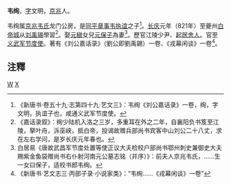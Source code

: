 '''韦绚'''{{BD|796年||9世纪|catIdx=W}}，[[表字|字]]文明，[[京兆府|京兆]]人。

韦绚属[[京兆韦氏|京兆韦氏]]龙门公房，是[[同平章事|同平章事]][[韦执谊|韦执谊]]之子<ref>《新唐书·卷五十九·志第四十九·艺文三》：韦绚《刘公嘉话录》一卷，绚，字文明，执谊子也，咸通义武军节度使。</ref>。[[長慶|长庆]]元年（821年）至夔州[[白帝城|白帝城]]从[[刘禹锡|刘禹锡]]學習<ref>《嘉话录叙》：绚少陆机入洛之三岁，多重耳在外之二年，自襄阳负书笈至江陵，拏叶舟，泝巫峡，抵白帝，投谒故赠兵部尚书宾客中山刘公二十八丈，求在左右学问，是岁长庆元年春也。</ref>。娶[[元稹|元稹]]女兒[[元保子|元保子]]為妻<ref>白居易《唐故武昌军节度处置等使正议大夫检校户部尚书鄂州刺史兼御史大夫赐紫金鱼袋赠尚书右仆射河南元公墓志铭（并序）》：前夫人京兆韦氏，……生一女曰保子，适校书郎韦绚。</ref>。歷官江陵少尹、[[起居舍人|起居舍人]]。官至[[义武军节度使|义武军节度使]]。著有《刘公嘉话录》（劉公即劉禹錫）一卷、《戎幕闲谈》一卷<ref>《新唐书·艺文志三·丙部子录·小说家类》：“韦绚……《戎幕闲谈》一卷”</ref>。

== 注釋 ==
{{reflist|2}}

[[Category:義武軍節度使|W]]
[[Category:京兆韦氏|X]]